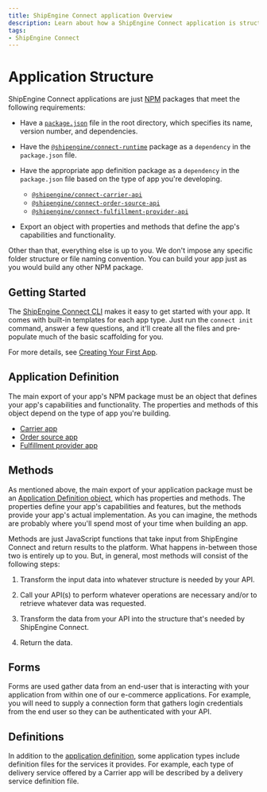 ```yaml
---
title: ShipEngine Connect application Overview
description: Learn about how a ShipEngine Connect application is structured.
tags:
- ShipEngine Connect
---
```



Application Structure
==================
ShipEngine Connect applications are just [NPM](https://www.npmjs.com/) packages that meet the following requirements:

* Have a [`package.json`](https://docs.npmjs.com/creating-a-package-json-file) file in the root directory, which specifies its name, version number, and dependencies.

* Have the [`@shipengine/connect-runtime`](https://www.npmjs.com/package/@shipengine/connect-runtime) package as a `dependency` in the `package.json` file.
* Have the appropriate app definition package as a `dependency` in the `package.json` file based on the type of app you're developing.
  * [`@shipengine/connect-carrier-api`](https://www.npmjs.com/package/@shipengine/connect-carrier-api)
  * [`@shipengine/connect-order-source-api`](https://www.npmjs.com/package/@shipengine/connect-order-source-api)
  * [`@shipengine/connect-fulfillment-provider-api`](https://www.npmjs.com/package/@shipengine/connect-fulfillment-provider-api)

* Export an object with properties and methods that define the app's capabilities and functionality.

Other than that, everything else is up to you. We don't impose any specific folder structure or file naming convention. You can build your app just as you would build any other NPM package.


Getting Started
---------------------
The [ShipEngine Connect CLI](cli.mdx) makes it easy to get started with your app. It comes with built-in templates for each app type.
Just run the `connect init` command, answer a few questions, and it'll create all the files and pre-populate much of the basic scaffolding for you.

For more details, see [Creating Your First App](create-first-app.mdx).


Application Definition
---------------------
The main export of your app's NPM package must be an object that defines your app's capabilities and functionality.  The properties and methods of this object depend on the type of app you're building.

* [Carrier app](./app-definition/carrier.mdx)
* [Order source app](./app-definition/order-source.mdx)
* [Fulfillment provider app](./app-definition/fulfillment-provider.mdx)


Methods
---------------------
As mentioned above, the main export of your application package must be an [Application Definition object](#application-definition), which has properties and methods.
The properties define your app's capabilities and features, but the methods provide your app's actual implementation.
As you can imagine, the methods are probably where you'll spend most of your time when building an app.

Methods are just JavaScript functions that take input from ShipEngine Connect and return results to the platform.  What happens in-between those two is entirely up to you.  But, in general, most methods will consist of the following steps:

1) Transform the input data into whatever structure is needed by your API.

2) Call your API(s) to perform whatever operations are necessary and/or to retrieve whatever data was requested.

3) Transform the data from your API into the structure that's needed by ShipEngine Connect.

4) Return the data.

Forms
---------------------
Forms are used gather data from an end-user that is interacting with your application from within one of our e-commerce applications.
For example, you will need to supply a connection form that gathers login credentials
from the end user so they can be authenticated with your API.

Definitions
-------------------------
In addition to the [application definition](#application-definition), some application types include definition files for the services it provides. For example, each type of delivery service
offered by a Carrier app will be described by a delivery service definition file.

<Pager
  prev="getting-started.mdx" prevTitle="Getting Started"
  next="tools.mdx" nextTitle="Recommended Tools"
/>
